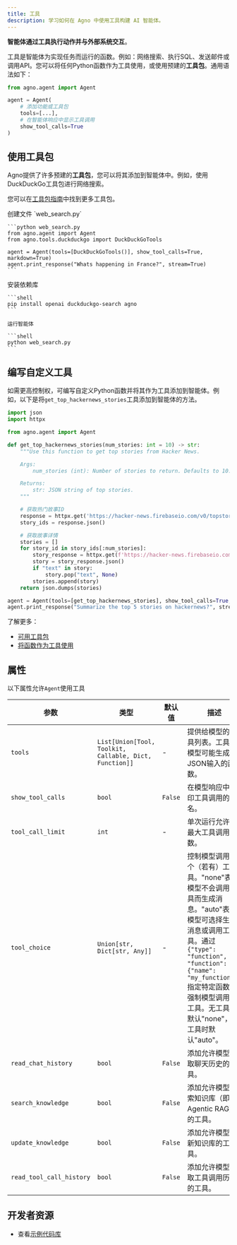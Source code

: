 ```yaml
---
title: 工具
description: 学习如何在 Agno 中使用工具构建 AI 智能体。
---
```

**智能体通过工具执行动作并与外部系统交互**。

工具是智能体为实现任务而运行的函数。例如：网络搜索、执行SQL、发送邮件或调用API。您可以将任何Python函数作为工具使用，或使用预建的**工具包**。通用语法如下：

```python
from agno.agent import Agent

agent = Agent(
    # 添加功能或工具包
    tools=[...],
    # 在智能体响应中显示工具调用
    show_tool_calls=True
)
```

## 使用工具包

Agno提供了许多预建的**工具包**，您可以将其添加到智能体中。例如，使用DuckDuckGo工具包进行网络搜索。

<Tip>您可以在[工具包指南](/tools/toolkits)中找到更多工具包。</Tip>

<Steps>
  <Step title="创建网络搜索智能体">
    创建文件 `web_search.py`

    ```python web_search.py
    from agno.agent import Agent
    from agno.tools.duckduckgo import DuckDuckGoTools

    agent = Agent(tools=[DuckDuckGoTools()], show_tool_calls=True, markdown=True)
    agent.print_response("Whats happening in France?", stream=True)
    ```

  </Step>
  <Step title="运行智能体">
    安装依赖库

    ```shell
    pip install openai duckduckgo-search agno
    ```

    运行智能体

    ```shell
    python web_search.py
    ```

  </Step>
</Steps>

## 编写自定义工具

如需更高控制权，可编写自定义Python函数并将其作为工具添加到智能体。例如，以下是将`get_top_hackernews_stories`工具添加到智能体的方法。

```python hn_agent.py
import json
import httpx

from agno.agent import Agent

def get_top_hackernews_stories(num_stories: int = 10) -> str:
    """Use this function to get top stories from Hacker News.

    Args:
        num_stories (int): Number of stories to return. Defaults to 10.

    Returns:
        str: JSON string of top stories.
    """

    # 获取热门故事ID
    response = httpx.get('https://hacker-news.firebaseio.com/v0/topstories.json')
    story_ids = response.json()

    # 获取故事详情
    stories = []
    for story_id in story_ids[:num_stories]:
        story_response = httpx.get(f'https://hacker-news.firebaseio.com/v0/item/{story_id}.json')
        story = story_response.json()
        if "text" in story:
            story.pop("text", None)
        stories.append(story)
    return json.dumps(stories)

agent = Agent(tools=[get_top_hackernews_stories], show_tool_calls=True, markdown=True)
agent.print_response("Summarize the top 5 stories on hackernews?", stream=True)
```

了解更多：
- [可用工具包](/tools/toolkits)
- [将函数作为工具使用](/tools/tool-decorator)

## 属性

以下属性允许`Agent`使用工具

| 参数 | 类型 | 默认值 | 描述 |
|-----------|------|---------|-------------|
| `tools` | `List[Union[Tool, Toolkit, Callable, Dict, Function]]` | - | 提供给模型的工具列表。工具是模型可能生成JSON输入的函数。 |
| `show_tool_calls` | `bool` | `False` | 在模型响应中打印工具调用的签名。 |
| `tool_call_limit` | `int` | - | 单次运行允许的最大工具调用次数。 |
| `tool_choice` | `Union[str, Dict[str, Any]]` | - | 控制模型调用哪个（若有）工具。"none"表示模型不会调用工具而生成消息。"auto"表示模型可选择生成消息或调用工具。通过`{"type": "function", "function": {"name": "my_function"}}`指定特定函数将强制模型调用该工具。无工具时默认"none"，有工具时默认"auto"。 |
| `read_chat_history` | `bool` | `False` | 添加允许模型读取聊天历史的工具。 |
| `search_knowledge` | `bool` | `False` | 添加允许模型搜索知识库（即Agentic RAG）的工具。 |
| `update_knowledge` | `bool` | `False` | 添加允许模型更新知识库的工具。 |
| `read_tool_call_history` | `bool` | `False` | 添加允许模型获取工具调用历史的工具。 |

 ## 开发者资源

- 查看[示例代码库](https://github.com/agno-agi/agno/tree/main/cookbook/tools)